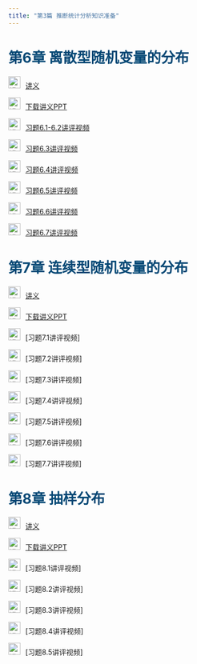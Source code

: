 ```yaml
---
title: "第3篇 推断统计分析知识准备"
---
```



<h1 style="color: #044875;">第6章 离散型随机变量的分布 </h1>

<img src="img/teacher.png" alt="讲义" style="width: 24px; height: 24px;margin-right: 10px">[讲义](https://lizongzhang.github.io/excelstat/chap6.html)

<img src="img/download.png" alt="讲义" style="width: 24px; height: 24px;margin-right: 10px">[下载讲义PPT](https://github.com/lizongzhang/excelstat/blob/main/docs/chap6_slide.pptx?raw=true)

<img src="img/video.png" alt="讲义" style="width: 24px; height: 24px;margin-right: 10px">[习题6.1-6.2讲评视频](https://www.bilibili.com/video/BV1dD421K7Mb/)

<img src="img/video.png" alt="讲义" style="width: 24px; height: 24px;margin-right: 10px">[习题6.3讲评视频](https://www.bilibili.com/video/BV1GF4m1A7vT/)

<img src="img/video.png" alt="讲义" style="width: 24px; height: 24px;margin-right: 10px">[习题6.4讲评视频](https://www.bilibili.com/video/BV1cT42117WA/)

<img src="img/video.png" alt="讲义" style="width: 24px; height: 24px;margin-right: 10px">[习题6.5讲评视频](https://www.bilibili.com/video/BV19J4m1J7KF/)

<img src="img/video.png" alt="讲义" style="width: 24px; height: 24px;margin-right: 10px">[习题6.6讲评视频](https://www.bilibili.com/video/BV1ci421m75b/)

<img src="img/video.png" alt="讲义" style="width: 24px; height: 24px;margin-right: 10px">[习题6.7讲评视频](https://www.bilibili.com/video/BV1XJ4m1J7Wk/)

<h1 style="color: #044875;"> 第7章 连续型随机变量的分布 </h1>

<img src="img/teacher.png" alt="讲义" style="width: 24px; height: 24px;margin-right: 10px">[讲义](https://lizongzhang.github.io/excelstat/chap7.html)

<img src="img/download.png" alt="讲义" style="width: 24px; height: 24px;margin-right: 10px">[下载讲义PPT](https://github.com/lizongzhang/excelstat/blob/main/docs/chap7_slide.pptx?raw=true)

<img src="img/video.png" alt="讲义" style="width: 24px; height: 24px;margin-right: 10px">[习题7.1讲评视频]<to be updated>

<img src="img/video.png" alt="讲义" style="width: 24px; height: 24px;margin-right: 10px">[习题7.2讲评视频]<to be updated>

<img src="img/video.png" alt="讲义" style="width: 24px; height: 24px;margin-right: 10px">[习题7.3讲评视频]<to be updated>

<img src="img/video.png" alt="讲义" style="width: 24px; height: 24px;margin-right: 10px">[习题7.4讲评视频]<to be updated>

<img src="img/video.png" alt="讲义" style="width: 24px; height: 24px;margin-right: 10px">[习题7.5讲评视频]<to be updated>

<img src="img/video.png" alt="讲义" style="width: 24px; height: 24px;margin-right: 10px">[习题7.6讲评视频]<to be updated>

<img src="img/video.png" alt="讲义" style="width: 24px; height: 24px;margin-right: 10px">[习题7.7讲评视频]<to be updated>

<h1 style="color: #044875;"> 第8章 抽样分布 </h1>

<img src="img/teacher.png" alt="讲义" style="width: 24px; height: 24px;margin-right: 10px">[讲义](https://lizongzhang.github.io/excelstat/chap8.html)

<img src="img/download.png" alt="讲义" style="width: 24px; height: 24px;margin-right: 10px">[下载讲义PPT](https://github.com/lizongzhang/excelstat/blob/main/docs/chap8_slide.pptx?raw=true)

<img src="img/video.png" alt="讲义" style="width: 24px; height: 24px;margin-right: 10px">[习题8.1讲评视频]<to be updated>

<img src="img/video.png" alt="讲义" style="width: 24px; height: 24px;margin-right: 10px">[习题8.2讲评视频]<to be updated>

<img src="img/video.png" alt="讲义" style="width: 24px; height: 24px;margin-right: 10px">[习题8.3讲评视频]<to be updated>

<img src="img/video.png" alt="讲义" style="width: 24px; height: 24px;margin-right: 10px">[习题8.4讲评视频]<to be updated>

<img src="img/video.png" alt="讲义" style="width: 24px; height: 24px;margin-right: 10px">[习题8.5讲评视频]<to be updated>